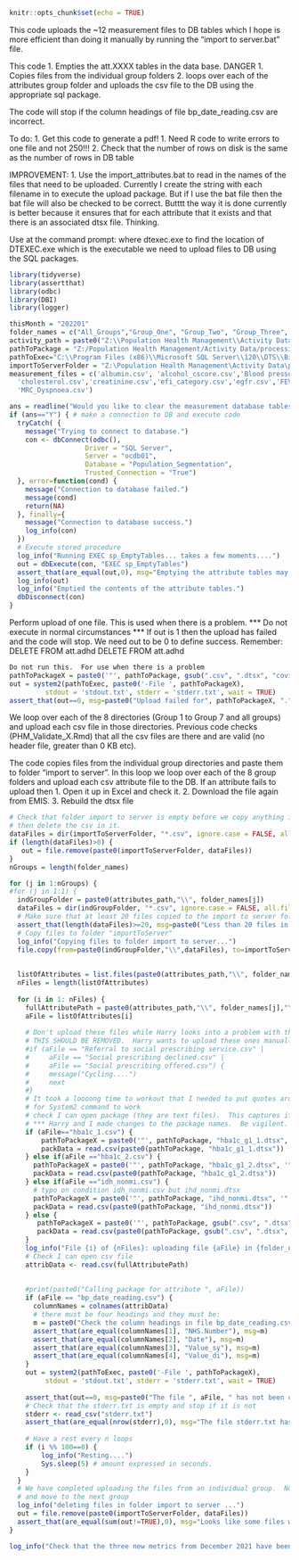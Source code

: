 
```{r setup, include=FALSE}
knitr::opts_chunk$set(echo = TRUE)
```

This code uploads the ~12 measurement files to DB tables which I hope is more efficient than doing it manually
by running the "import to server.bat" file.


This code 
1. Empties the att.XXXX tables in the data base.  DANGER
1. Copies files from the individual group folders
2. loops over each of the attributes group folder and uploads the csv file to the DB using the appropriate sql package.

The code will stop if the column headings of file bp_date_reading.csv are incorrect.

To do:
1. Get this code to generate a pdf!
1. Need R code to write errors to one file and not 250!!!
2. Check that the number of rows on disk is the same as the number of rows in DB table

IMPROVEMENT:
1. Use the import_attributes.bat to read in the names of the files that need to be uploaded.
Currently I create the string with each filename in to execute the upload package.  But if I
use the bat file then the bat file will also be checked to be correct.  Butttt the way it is
done currently is better because it ensures that for each attribute that it exists and that
there is an associated dtsx file.  Thinking.

Use at the command prompt:
where dtexec.exe
to find the location of DTEXEC.exe which is the executable we need to upload files to DB using the SQL packages.


```{r init}
library(tidyverse)
library(assertthat)
library(odbc)
library(DBI)
library(logger)
```

```{r definitions} 
thisMonth = "202201"
folder_names = c("All_Groups","Group_One", "Group_Two", "Group_Three", "Group_Four", "Group_Five", "Group_Six", "Group_Seven")
activity_path = paste0("Z:\\Population Health Management\\Activity Data\\processing_folder\\Raw_Data\\", thisMonth)
pathToPackage = "Z:/Population Health Management/Activity Data/processing_folder/Raw_Data/sql_packages/"
pathToExec="C:\\Program Files (x86)\\Microsoft SQL Server\\120\\DTS\\Binn\\DTEXEC.exe"
importToServerFolder = "Z:\Population Health Management\Activity Data\processing_folder\Raw_Data\import_measurements/"
measurement_files = c('albumin.csv', 'alcohol_cscore.csv','Blood pressure.csv','BMI.csv',
  'cholesterol.csv','creatinine.csv','efi_category.csv','egfr.csv','FEV1.csv','hba1c.csv',
  'MRC_Dyspnoea.csv')

```
 
 
```{r clearAttributeTables}
ans = readline("Would you like to clear the measurement database tables in Population_Segmentation? (EXEC sp_XXXX).  Close VPN connection now if it is open.  Enter Y or N.")
if (ans=="Y") { # make a connection to DB and execute code
  tryCatch( {
    message("Trying to connect to database.")
    con <- dbConnect(odbc(), 
                   Driver = "SQL Server", 
                   Server = "ocdb01", 
                   Database = "Population_Segmentation", 
                   Trusted_Connection = "True")
  }, error=function(cond) {
    message("Connection to database failed.")
    message(cond)
    return(NA) 
  }, finally={
    message("Connection to database success.")
    log_info(con)
  })
  # Execute stored procedure
  log_info("Running EXEC sp_EmptyTables... takes a few moments....")
  out = dbExecute(con, "EXEC sp_EmptyTables")
  assert_that(are_equal(out,0), msg="Emptying the attribute tables may have failed.  Investigate.  Try re-running.")
  log_info(out)
  log_info("Emptied the contents of the attribute tables.")
  dbDisconnect(con)
}  
```

Perform upload of one file.
This is used when there is a problem.
*** Do not execute in normal circumstances ***
If out is 1 then the upload has failed and the code will stop.  We need out to be 0 to define success.
Remember: DELETE FROM att.adhd 
DELETE FROM att.adhd
```{r uploadOneFile, eval=FALSE}
Do not run this.  For use when there is a problem
pathToPackageX = paste0('"', pathToPackage, gsub(".csv", ".dtsx", "covid_antibody_text.csv"), '"')
out = system2(pathToExec, paste0('-File ', pathToPackageX),
         stdout = 'stdout.txt', stderr = 'stderr.txt', wait = TRUE)
assert_that(out==0, msg=paste0("Upload failed for", pathToPackageX, "."))
```

We loop over each of the 8 directories (Group 1 to Group 7 and all groups) and upload each csv file
in those directories.  Previous code checks (PHM_Validate_X.Rmd) that all the csv files are there and are valid (no header file,
greater than 0 KB etc).

The code copies files from the individual group directories and paste them to folder "import to server".
In this loop we loop over each of the 8 group folders and upload each csv attribute file to the DB.
If an attribute fails to upload then 
1. Open it up in Excel and check it.
2. Download the file again from EMIS.
3. Rebuild the dtsx file
```{r performUpload}
# Check that folder import to server is empty before we copy anything into it.  If it isn't empty
# then delete the csv in it.
dataFiles = dir(importToServerFolder, "*.csv", ignore.case = FALSE, all.files = FALSE)
if (length(dataFiles)>0) {
   out = file.remove(paste0(importToServerFolder, dataFiles))
}
nGroups = length(folder_names)

for (j in 1:nGroups) {
#for (j in 1:1) {
  indGroupFolder = paste0(attributes_path,"\\", folder_names[j])
  dataFiles = dir(indGroupFolder, "*.csv", ignore.case = FALSE, all.files = FALSE)
  # Make sure that at least 20 files copied to the import to server folder
  assert_that(length(dataFiles)>=20, msg=paste0("Less than 20 files in the folder ", folder_names[j]))
  # Copy files to folder "importToServer"
  log_info("Copying files to folder import to server...")
  file.copy(from=paste0(indGroupFolder,"\\",dataFiles), to=importToServerFolder, overwrite = TRUE)
  
  
  listOfAttributes = list.files(paste0(attributes_path,"\\", folder_names[j]), pattern="*.csv")
  nFiles = length(listOfAttributes)
  
  for (i in 1: nFiles) {
    fullAttributePath = paste0(attributes_path,"\\", folder_names[j],"\\", listOfAttributes[i])
    aFile = listOfAttributes[i]
    
    # Don't upload these files while Harry looks into a problem with the packages.
    # THIS SHOULD BE REMOVED.  Harry wants to upload these ones manually.
    #if (aFile == "Referral to social prescribing service.csv" |
    #     aFile == "Social prescribing declined.csv" |
    #     aFile == "Social prescribing offered.csv") {
    #     message("Cycling....")
    #     next
    #}
    # It took a loooong time to workout that I needed to put quotes around the paste in order
    # for System2 command to work
    # check I can open package (they are text files).  This captures if it exists or not.
    # *** Harry and I made changes to the package names.  Be vigilent. ***
    if (aFile=="hba1c_1.csv") {
        pathToPackageX = paste0('"', pathToPackage, "hba1c_g1_1.dtsx", '"')
        packData = read.csv(paste0(pathToPackage, "hba1c_g1_1.dtsx"))
    } else if(aFile =="hba1c_2.csv") {
      pathToPackageX = paste0('"', pathToPackage, "hba1c_g1_2.dtsx", '"')
      packData = read.csv(paste0(pathToPackage, "hba1c_g1_2.dtsx"))
    } else if(aFile =="idh_nonmi.csv") {
      # typo on condition idh_nonmi.csv but ihd_nonmi.dtsx
      pathToPackageX = paste0('"', pathToPackage, "ihd_nonmi.dtsx", '"')
      packData = read.csv(paste0(pathToPackage, "ihd_nonmi.dtsx"))
    } else {
       pathToPackageX = paste0('"', pathToPackage, gsub(".csv", ".dtsx", aFile), '"')
       packData = read.csv(paste0(pathToPackage, gsub(".csv", ".dtsx", aFile)))
    }
    log_info("File {i} of {nFiles}: uploading file {aFile} in {folder_names[j]} with package {pathToPackageX}")
    # Check I can open csv file
    attribData <- read.csv(fullAttributePath)
    
    
    #print(paste0("Calling package for attribute ", aFile))
    if (aFile == "bp_date_reading.csv") {
      columnNames = colnames(attribData)
      # there must be four headings and they must be:
      m = paste0("Check the column headings in file bp_date_reading.csv in ",  folder_names[j], ".  They need to be Value_sy and Value_di.")
      assert_that(are_equal(columnNames[1], "NHS.Number"), msg=m)
      assert_that(are_equal(columnNames[2], "Date"), msg=m)
      assert_that(are_equal(columnNames[3], "Value_sy"), msg=m)
      assert_that(are_equal(columnNames[4], "Value_di"), msg=m)
    }
    out = system2(pathToExec, paste0('-File ', pathToPackageX),
         stdout = 'stdout.txt', stderr = 'stderr.txt', wait = TRUE)
    
    assert_that(out==0, msg=paste0("The file ", aFile, " has not been correctly uploaded.  Check the stderr.txt and stdout.txt files in this directory."))
    # Check that the stderr.txt is empty and stop if it is not
    stderr <- read_csv("stderr.txt")
    assert_that(are_equal(nrow(stderr),0), msg="The file stderr.txt has an error.  Code terminated.  Take a look at this file.")
    
    # Have a rest every n loops
    if (i %% 100==0) {
        log_info("Resting....")
        Sys.sleep(5) # amount expressed in seconds.
    }
  }
  # We have completed uploading the files from an individual group.  Now delete the files in "import to server"
  # and move to the next group
  log_info("deleting files in folder import to server ...")
  out = file.remove(paste0(importToServerFolder, dataFiles))
  assert_that(are_equal(sum(out!=TRUE),0), msg="Looks like some files were not deleted from the import to server folder.  Perhaps someone has a file open on their machine.")
}

log_info("Check that the three new metrics from December 2021 have been uploaded into the DB correctly.  You should find Att.personal_care_plan_completed, Att. preferred_priorities_for_care_document_completed and Att.respect_setting.")
```
